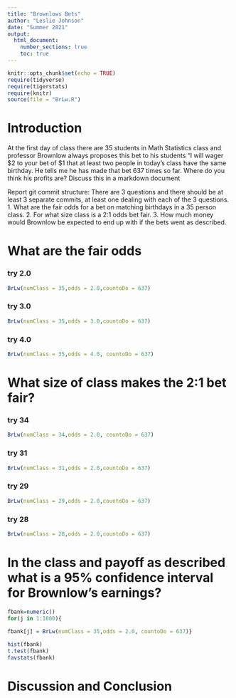 ```yaml
---
title: "Brownlows Bets"
author: "Leslie Johnson"
date: "Summer 2021"
output: 
  html_document:
    number_sections: true
    toc: true
---
```


```r
knitr::opts_chunk$set(echo = TRUE)
require(tidyverse)
require(tigerstats)
require(knitr)
source(file = "BrLw.R")
```


<!-- We recommend you use git branches -- create a separate branch for each major section i.e. Introduction, Methods, Results, Inferential Results, and Discussion and Conclusions - leave the YAML block untouched until the final merge where you put in your own name !-->

# Introduction

<!--In this section you explain what you are trying to show.  Where did the data come from?  What is the research or other question you are trying to answer?!-->

 At the first day of class there are 35 students in Math Statistics class and professor Brownlow always proposes this bet to his students "I will wager $2 to your bet of $1 that at least two people in today's class have  the same birthday.  He tells me he has made that bet 637 times so far. Where do you think his profits are? Discuss this in a markdown document
 
Report git commit structure:
There are 3 questions and there should be at least 3 separate commits, at least one dealing with each of the 3 questions.
1. What are the fair odds for a bet on matching birthdays in a 35 person class.
2. For what size class is a 2:1 odds bet fair.
3. How much money would Brownlow be expected to end up with if the bets went as described.

# What are the fair odds  


<!--Decide on your methods:  In this section explain the approach you will take to attack the issue --- how will you decide on a likely estimate of professor Brownlow's earnings or losses after 637 bets. Also explain how you construct a 95% confidence interval about your estimate of his winnings !-->

### try 2.0

```r
BrLw(numClass = 35,odds = 2.0,countoDo = 637)
```


### try 3.0
```r
BrLw(numClass = 35,odds = 3.0,countoDo = 637)
```

### try 4.0

```r
BrLw(numClass = 35,odds = 4.0, countoDo = 637)
```




# What size of class makes the 2:1 bet fair?  
<!--Explain and display the results of your method of coming up with the estimate of professor Brownlows betting profits!-->

### try 34


```r
BrLw(numClass = 34,odds = 2.0, countoDo = 637)
```


### try 31

```r
BrLw(numClass = 31,odds = 2.0,countoDo = 637)

```


### try 29

```r
BrLw(numClass = 29,odds = 2.0,countoDo = 637)

```

### try 28

```r
BrLw(numClass = 28,odds = 2.0,countoDo = 637)

```




# In the class and payoff as described what is a 95% confidence interval for Brownlow's earnings?

```r
fbank=numeric()
for(j in 1:1000){
  
fbank[j] = BrLw(numClass = 35,odds = 2.0, countoDo = 637)}
```


```r
hist(fbank)
t.test(fbank)
favstats(fbank)
```

  
<!--Explain and display your method of coming up with a 95% confidence interval of  professor Brownlows winnings (or losings)-->


# Discussion and Conclusion

<!--Discussion and conclusion here.  If professor Brownlow is consistantly making or losing money how could he change his payout so that his profits center on zero?  Also discuss what size his class should be in order to have his current scheme balance at zero profit.!-->

